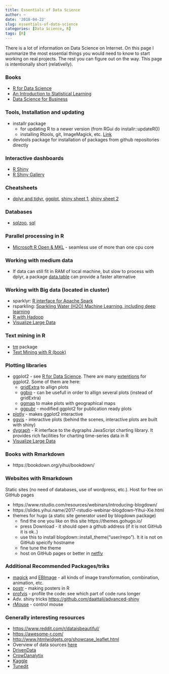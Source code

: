 ```yaml
---
title: Essentials of Data Science
author: ~
date: '2018-04-22'
slug: essentials-of-data-science
categories: [Data Science, R]
tags: [R]
---
```


There is a lot of information on Data Science on Internet. On this page I summarize the most essential things you would need to know to start working on real projects. The rest you can figure out on the way. This page is intentionally short (relativelly).

### Books

* [R for Data Science](http://r4ds.had.co.nz/)
* [An Introduction to Statistical Learning](http://www-bcf.usc.edu/~gareth/ISL/)
* [Data Science for Business](http://shop.oreilly.com/product/0636920028918.do)

### Tools, Installation and updating

* installr package 
    * for updating R to a newer version (from RGui do installr::updateR())
    * installing Rtools, git, ImageMagick, etc. [Link](https://cran.r-project.org/web/packages/installr/installr.pdf)

* devtools package for installation of packages from github repositories directly	
	
### Interactive dashboards

* [R Shiny](https://shiny.rstudio.com/)
* [R Shiny Gallery](https://shiny.rstudio.com/gallery/)

### Cheatsheets

* [dplyr and tidyr](https://www.rstudio.com/wp-content/uploads/2015/02/data-wrangling-cheatsheet.pdf), [ggplot](https://www.rstudio.com/wp-content/uploads/2015/03/ggplot2-cheatsheet.pdf), 
[shiny sheet 1](http://shiny.rstudio.com/images/shiny-cheatsheet.pdf), [shiny sheet 2](https://www.rstudio.com/wp-content/uploads/2015/02/shiny-cheatsheet.pdf)

### Databases
* [sqlzoo](SQLZOO), [sql](https://db.rstudio.com/dplyr/)

### Parallel processing in R 
* [Microsoft R Open & MKL](https://mran.microsoft.com/open) - seamless use of more than one cpu core

### Working with medium data
* If data can still fit in RAM of local machine, but slow to process with dplyr, a package  [data.table](https://s3.amazonaws.com/assets.datacamp.com/img/blog/data+table+cheat+sheet.pdf) can provide a faster alternative

### Working with Big data (located in cluster)
* sparklyr: [R interface for Apache Spark](http://spark.rstudio.com/index.html) 
* rsparkling: [Sparkling Water (H2O) Machine Learning, including deep learning](http://spark.rstudio.com/h2o.html)
* [R with Hadoop](http://blog.revolutionanalytics.com/2015/06/using-hadoop-with-r-it-depends.html)
* [Visualize Large Data](http://spark.rstudio.com/taxiDemoH2O.nb.html#visualize) 

### Text mining in R

* [tm](https://cran.r-project.org/web/packages/tm/vignettes/tm.pdf) package
* [Text Mining with R (book)](https://www.tidytextmining.com/)

### Plotting libraries

* ggplot2 - see [R for Data Science](http://r4ds.had.co.nz/). 
There are many [extentions](https://www.ggplot2-exts.org/) for ggplot2. Some of them are here:
    - [gridExtra](https://cran.r-project.org/web/packages/gridExtra/vignettes/arrangeGrob.html) to allign plots
    - [ggbio](https://www.bioconductor.org/packages/release/bioc/html/ggbio.html) - can be usefull in order to allign several plots (instead of gridExtra) 
    - [ggmap](https://github.com/dkahle/ggmap) to make plots with geographical maps
    - [ggpubr](http://www.sthda.com/english/wiki/ggpubr-r-package-ggplot2-based-publication-ready-plots#at_pco=smlwn-1.0&at_si=58e452e3ade9d20c&at_ab=per-2&at_pos=0&at_tot=1) - modified ggplot2 for publication ready plots
* [plotly](https://plot.ly/ggplot2/) - makes ggplot2 interactive
* [ggvis](http://ggvis.rstudio.com/0.1/ggvis-basics.html) - interactive plots (behind the scenes, interactive plots are built with shiny)
* [dygraph](https://rstudio.github.io/dygraphs/) - R interface to the dygraphs JavaScript charting library. It provides rich facilities for charting time-series data in R
* [Visualize Large Data](http://spark.rstudio.com/taxiDemoH2O.nb.html#visualize) 

### Books with Rmarkdown

* https://bookdown.org/yihui/bookdown/

### Websites with Rmarkdown

Static sites (no need of databases, use of wordpress, etc.). Host for free on GitHub pages

* https://www.rstudio.com/resources/webinars/introducing-blogdown/
* https://slides.yihui.name/2017-rstudio-webinar-blogdown-Yihui-Xie.html
* themes for hugo (a static site generator used by blogdown package) 
    * find the one you like on this site https://themes.gohugo.io/
    * press Download - it should open a github address (if it is not GitHub it is ok..)
    * use this to install blogdown::install_theme("user/repo"). It it is not on GitHub speicify hostname
    * fine tune the theme
    * host on GitHub pages or better in [netfly](https://www.netlify.com/github-pages-vs-netlify/) 


### Additional Recommended Packages/triks

* [magick](https://cran.r-project.org/web/packages/magick/vignettes/intro.html) and [EBImage](https://www.bioconductor.org/packages/3.7/bioc/vignettes/EBImage/inst/doc/EBImage-introduction.html)  - all kinds of image transformation, combination, animation, etc.
* [postr](https://github.com/pzhaonet/postr) - making posters in R
* [profvis](https://rstudio.github.io/profvis/) - profile the code: see which part of code runs longer
* Adv. shiny tricks [https://github.com/daattali/advanced-shiny](https://github.com/daattali/advanced-shiny)
* [rMouse](https://cran.r-project.org/web/packages/rMouse/vignettes/rMouseVignette.html) - control mouse

### Generally interesting resources

* [https://www.reddit.com/r/dataisbeautiful/](https://www.reddit.com/r/dataisbeautiful/)
* [https://awesome-r.com/](https://awesome-r.com/)
* [http://www.htmlwidgets.org/showcase_leaflet.html](http://www.htmlwidgets.org/showcase_leaflet.html)
* Overview of data sources [here](https://www.kdnuggets.com/datasets/index.html)
* [DrivenData](https://www.drivendata.org/competitions/)
* [CrowDanalytix](https://www.crowdanalytix.com/community)
* [Kaggle](https://www.kaggle.com/competitions?sortBy=deadline&group=all&page=1&segment=allCategories)
* [Tunedit](http://tunedit.org/challenges)

